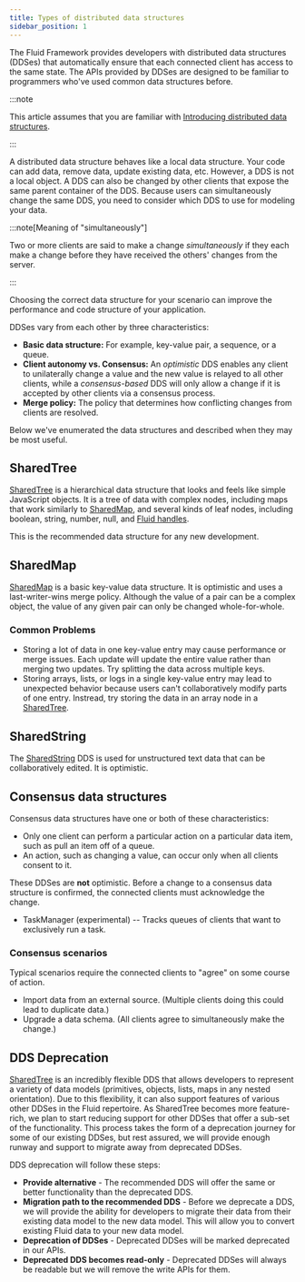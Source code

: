 ```yaml
---
title: Types of distributed data structures
sidebar_position: 1
---
```


The Fluid Framework provides developers with distributed data structures (DDSes) that automatically ensure that each
connected client has access to the same state. The APIs provided by DDSes are designed to be familiar to programmers
who've used common data structures before.

:::note

This article assumes that you are familiar with [Introducing distributed data structures](../build/dds.mdx).

:::

A distributed data structure behaves like a local data structure. Your code can add data, remove data, update existing data,
etc.
However, a DDS is not a local object.
A DDS can also be changed by other clients that expose the same parent container of the DDS.
Because users can simultaneously change the same DDS, you need to consider which DDS to use for modeling your data.

:::note[Meaning of "simultaneously"]

Two or more clients are said to make a change _simultaneously_ if they each make a change before they have received the
others' changes from the server.

:::

Choosing the correct data structure for your scenario can improve the performance and code structure of your application.

DDSes vary from each other by three characteristics:

-   **Basic data structure:** For example, key-value pair, a sequence, or a queue.
-   **Client autonomy vs. Consensus:** An _optimistic_ DDS enables any client to unilaterally change a value and the new
    value is relayed to all other clients, while a _consensus-based_ DDS will only allow a change if it is accepted by other clients via a
    consensus process.
-   **Merge policy:** The policy that determines how conflicting changes from clients are resolved.

Below we've enumerated the data structures and described when they may be most useful.

## SharedTree

[SharedTree](./tree/index.mdx) is a hierarchical data structure that looks and feels like simple JavaScript objects.
It is a tree of data with complex nodes, including maps that work similarly to [SharedMap](#sharedmap), and several kinds of leaf nodes, including boolean, string, number, null, and [Fluid handles](../concepts/handles.mdx).

This is the recommended data structure for any new development.

## SharedMap

[SharedMap](./map.mdx) is a basic key-value data structure.
It is optimistic and uses a last-writer-wins merge policy.
Although the value of a pair can be a complex object, the value of any given pair can only be changed whole-for-whole.

### Common Problems

-   Storing a lot of data in one key-value entry may cause performance or merge issues.
    Each update will update the entire value rather than merging two updates.
    Try splitting the data across multiple keys.
-   Storing arrays, lists, or logs in a single key-value entry may lead to unexpected behavior because users can't collaboratively modify parts of one entry.
    Instread, try storing the data in an array node in a [SharedTree](#sharedtree).

## SharedString

The [SharedString](./string.md) DDS is used for unstructured text data that can be collaboratively edited. It is optimistic.

## Consensus data structures

Consensus data structures have one or both of these characteristics:

-   Only one client can perform a particular action on a particular data item, such as pull an item off of a queue.
-   An action, such as changing a value, can occur only when all clients consent to it.

These DDSes are **not** optimistic. Before a change to a consensus data structure is confirmed, the connected clients
must acknowledge the change.

-   TaskManager (experimental) -- Tracks queues of clients that want to exclusively run a task.

### Consensus scenarios

Typical scenarios require the connected clients to "agree" on some course of action.

-   Import data from an external source. (Multiple clients doing this could lead to duplicate data.)
-   Upgrade a data schema. (All clients agree to simultaneously make the change.)

## DDS Deprecation

[SharedTree](./tree/index.mdx) is an incredibly flexible DDS that allows developers to represent a variety of data models (primitives, objects, lists, maps in any nested orientation).
Due to this flexibility, it can also support features of various other DDSes in the Fluid repertoire.
As SharedTree becomes more feature-rich, we plan to start reducing support for other DDSes that offer a sub-set of the functionality.
This process takes the form of a deprecation journey for some of our existing DDSes, but rest assured, we will provide enough runway and support to migrate away from deprecated DDSes.

DDS deprecation will follow these steps:

-   **Provide alternative** - The recommended DDS will offer the same or better functionality than the deprecated DDS.
-   **Migration path to the recommended DDS** - Before we deprecate a DDS, we will provide the ability for developers to migrate their data from their existing data model to the new data model. This will allow you to convert existing Fluid data to your new data model.
-   **Deprecation of DDSes** - Deprecated DDSes will be marked deprecated in our APIs.
-   **Deprecated DDS becomes read-only** - Deprecated DDSes will always be readable but we will remove the write APIs for them.
